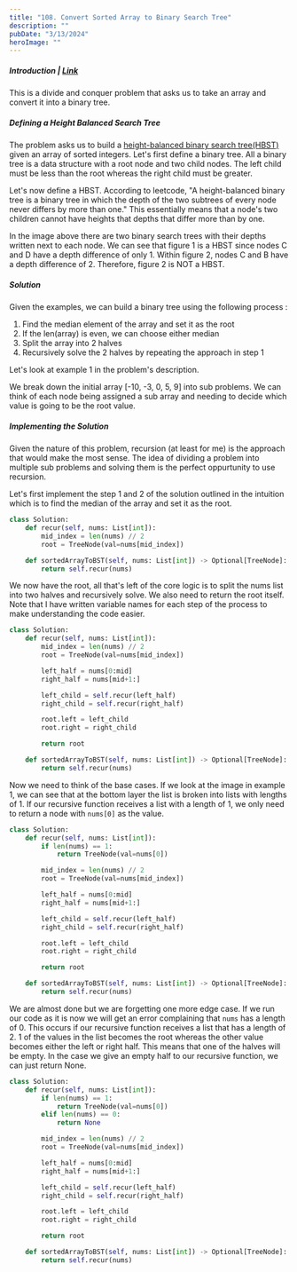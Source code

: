 ```yaml
---
title: "108. Convert Sorted Array to Binary Search Tree"
description: ""
pubDate: "3/13/2024"
heroImage: ""
---
```



##### Introduction | [Link](https://leetcode.com/problems/convert-sorted-array-to-binary-search-tree/description/)

This is a divide and conquer problem that asks us to take an array and convert it into a binary tree.

##### Defining a Height Balanced Search Tree

The problem asks us to build a <ins>height-balanced binary search tree(HBST)</ins> given an array of sorted integers. Let's first define a binary tree. All a binary tree is a data structure with a root node and two child nodes. The left child must be less than the root whereas the right child must be greater.

Let's now define a HBST. According to leetcode, "A height-balanced binary tree is a binary tree in which the depth of the two subtrees of every node never differs by more than one." This essentially means that a node's two children cannot have heights that depths that differ more than by one.

<Figure src="/108-convert-arr-btree/hb-tree-1.PNG"></Figure>

In the image above there are two binary search trees with their depths written next to each node. We can see that figure 1 is a HBST since nodes C and D have a depth difference of only 1. Within figure 2, nodes C and B have a depth difference of 2. Therefore, figure 2 is NOT a HBST.

##### Solution

Given the examples, we can build a binary tree using the following process :

1. Find the median element of the array and set it as the root
2. If the len(array) is even, we can choose either median
3. Split the array into 2 halves
4. Recursively solve the 2 halves by repeating the approach in step 1

Let's look at example 1 in the problem's description.

<Figure src="/108-convert-arr-btree/intuition-1.PNG"></Figure>

We break down the initial array [-10, -3, 0, 5, 9] into sub problems. We can think of each node being assigned a sub array and needing to decide which value is going to be the root value.

##### Implementing the Solution

Given the nature of this problem, recursion (at least for me) is the approach that would make the most sense. The idea of dividing a problem into multiple sub problems and solving them is the perfect oppurtunity to use recursion.

Let's first implement the step 1 and 2 of the solution outlined in the intuition which is to find the median of the array and set it as the root.

```python
class Solution:
    def recur(self, nums: List[int]):
        mid_index = len(nums) // 2
        root = TreeNode(val=nums[mid_index])

    def sortedArrayToBST(self, nums: List[int]) -> Optional[TreeNode]:
        return self.recur(nums)
```

We now have the root, all that's left of the core logic is to split the nums list into two halves and recursively solve. We also need to return the root itself. Note that I have written variable names for each step of the process to make understanding the code easier.

```python
class Solution:
    def recur(self, nums: List[int]):
        mid_index = len(nums) // 2
        root = TreeNode(val=nums[mid_index])

        left_half = nums[0:mid]
        right_half = nums[mid+1:]

        left_child = self.recur(left_half)
        right_child = self.recur(right_half)

        root.left = left_child
        root.right = right_child

        return root

    def sortedArrayToBST(self, nums: List[int]) -> Optional[TreeNode]:
        return self.recur(nums)
```

Now we need to think of the base cases. If we look at the image in example 1, we can see that at the bottom layer the list is broken into lists with lengths of 1. If our recursive function receives a list with a length of 1, we only need to return a node with `nums[0]` as the value.

```python
class Solution:
    def recur(self, nums: List[int]):
        if len(nums) == 1:
            return TreeNode(val=nums[0])

        mid_index = len(nums) // 2
        root = TreeNode(val=nums[mid_index])

        left_half = nums[0:mid]
        right_half = nums[mid+1:]

        left_child = self.recur(left_half)
        right_child = self.recur(right_half)

        root.left = left_child
        root.right = right_child

        return root

    def sortedArrayToBST(self, nums: List[int]) -> Optional[TreeNode]:
        return self.recur(nums)
```

We are almost done but we are forgetting one more edge case. If we run our code as it is now we will get an error complaining that `nums` has a length of 0. This occurs if our recursive function receives a list that has a length of 2. 1 of the values in the list becomes the root whereas the other value becomes either the left or right half. This means that one of the halves will be empty. In the case we give an empty half to our recursive function, we can just return None.

```python
class Solution:
    def recur(self, nums: List[int]):
        if len(nums) == 1:
            return TreeNode(val=nums[0])
        elif len(nums) == 0:
            return None

        mid_index = len(nums) // 2
        root = TreeNode(val=nums[mid_index])

        left_half = nums[0:mid]
        right_half = nums[mid+1:]

        left_child = self.recur(left_half)
        right_child = self.recur(right_half)

        root.left = left_child
        root.right = right_child

        return root

    def sortedArrayToBST(self, nums: List[int]) -> Optional[TreeNode]:
        return self.recur(nums)
```
